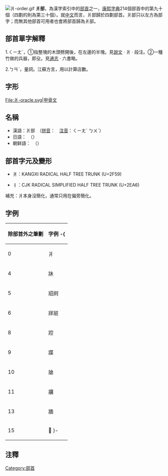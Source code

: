 [[File:爿-order.gif|thumb]]
'''爿部'''，為漢字索引中的[[部首|部首]]之一，[[康熙字典|康熙字典]]214個部首中的第九十個（四劃的則為第三十個）。就[[中文|中文]]而言，爿部歸於四劃部首。爿部只以左方為部字；而無其他部首可用者也會將部首歸為爿部。

== 部首單字解釋 ==

1.ㄑㄧㄤˊ，①指整塊的木頭劈開後，在左邊的半塊。見[[說文|說文]] · 爿 · 段注。②一種竹做的兵器，即殳。見[[通志|通志]] · 六書略。

2.ㄅㄢˋ，量詞。江蘇方言，用以計算店數。

== 字形 ==
<gallery>
File:爿-oracle.svg|甲骨文
</gallery>

==名稱==
* 漢語：爿部　（[[拼音|拼音]]：{{lang|la|pánbù}}　[[注音|注音]]：ㄑㄧㄤˊ ㄅㄨˋ）
* 日語：{{lang|ja|爿部}}　（{{lang|ja|しょうぶ}}）
* 朝鲜語：{{lang|ko|장부}}　（{{lang|ko|爿部}}）

==部首字元及變形==
*⽙：KANGXI RADICAL HALF TREE TRUNK (U+2F59)

*⺦：CJK RADICAL SIMPLIFIED HALF TREE TRUNK (U+2EA6)
補充：爿本身沒簡化，通常只用在偏旁簡化。

==字例==
{| border="1" cellpadding="3" cellspacing="0" style="border-collapse: collapse;text-align:left;"
! 除部首外之筆劃 !! 字例
-{
|----
| 0 || 爿
|----
| 4 || 牀
|----
| 5 || 㸛牁
|----
| 6 || 牂𤕸
|----
| 8 || 㸜
|----
| 9 || 牃
|----
| 10 || 牄
|----
| 11 || 牅
|----
| 13 || 牆
|----
| 15 || 𤖡
}-
|}

==注釋==
<references />
{{简体中文部首}}
{{康熙部首}}

[[Category:部首|Category:部首]]
{{lang-stub}}